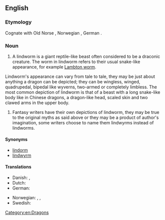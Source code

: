 ==English==
{{wikipedia}}

===Etymology===
Cognate with Old Norse {{m|non|linnormr||constrictor snake}}, Norwegian {{m|no|lindorm||serpent}}, German {{m|de|Lindwurm||dragon}}.

===Noun===
{{en-noun}}

# {{lb|en|folklore and mythology}} A lindworm is a giant reptile-like beast often considered to be a draconic creature. The worm in lindworm refers to their usual snake-like appearance, for example [[Lambton worm]].
Lindworm's appearance can vary from tale to tale, they may be just about anything a dragon can be depicted; they can be wingless, winged, quadrupedal, bipedal like wyverns, two-armed or completely limbless.
The most common depiction of lindworm is that of a beast with a long snake-like body like in Chinese dragons, a dragon-like head, scaled skin and two clawed arms in the upper body.
# {{lb|en|fantasy}} Fantasy writers have their own depictions of lindworm, they may be true to the original myths as said above or they may be a product of author's imagination, some writers choose to name them lindwyrms instead of lindworms.

====Synonyms====
* [[lindorm]]
* [[lindwyrm]]

====Translations====
{{trans-top|a wingless bipedal dragon}}
* Danish: {{t|da|lindorm}}, {{t|da|søslange}}
* Dutch: {{t+|nl|lintworm}}
* German: {{t+|de|Lindwurm|m}}
{{trans-mid}}
* Norwegian: {{t|no|linnorm}}, {{t|no|lindorm}}, {{t|no|sjøslanger}}
* Swedish: {{t+|sv|lindorm}}
{{trans-bottom}}

{{trans-top|any draconic creature}}
{{trans-mid}}
{{trans-bottom}}

[[Category:en:Dragons]]
